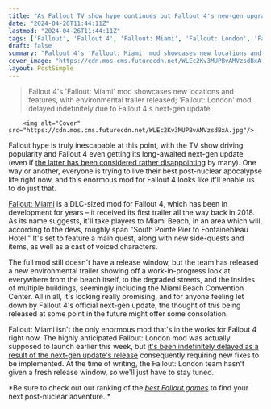```yaml
---
title: "As Fallout TV show hype continues but Fallout 4's new-gen upgrade falters, the DLC-sized Fallout Miami mod takes the post apocalypse to the beach with a new trailer"
date: "2024-04-26T11:44:11Z"
lastmod: "2024-04-26T11:44:11Z"
tags: ['Fallout', 'Fallout 4', 'Fallout: Miami', 'Fallout: London', 'Fallout Games', 'Game Mods', 'Next-Gen Update']
draft: false
summary: "Fallout 4's 'Fallout: Miami' mod showcases new locations and features, with environmental trailer released; 'Fallout: London' mod delayed indefinitely due to Fallout 4's next-gen update."
cover_image: "https://cdn.mos.cms.futurecdn.net/WLEc2Kv3MUPBvAMVzsdBxA.jpg" 
layout: PostSimple
---
```

> Fallout 4's 'Fallout: Miami' mod showcases new locations and features, with environmental trailer released; 'Fallout: London' mod delayed indefinitely due to Fallout 4's next-gen update.


        <img alt="Cover" src="https://cdn.mos.cms.futurecdn.net/WLEc2Kv3MUPBvAMVzsdBxA.jpg"/>
        
Fallout hype is truly inescapable at this point, with the TV show driving popularity and Fallout 4 even getting its long-awaited next-gen update (even if [the latter has been considered rather disappointing](https://www.gamesradar.com/games/fallout/fallout-4s-big-next-gen-patch-isnt-going-over-well-especially-on-pc-i-had-very-low-expectations-but-this-is-much-less-than-i-expected/) by many). One way or another, everyone is trying to live their best post-nuclear apocalypse life right now, and this enormous mod for Fallout 4 looks like it'll enable us to do just that. 

[<u>Fallout: Miami</u>](https://www.gamesradar.com/fallout-miami-megamod-shows-off-factions-weapons-and-more-in-new-update/) is a DLC-sized mod for Fallout 4, which has been in development for years – it received its first trailer all the way back in 2018. As its name suggests, it'll take players to Miami Beach, in an area which will, according to the devs, roughly span "South Pointe Pier to Fontainebleau Hotel." It's set to feature a main quest, along with new side-quests and items, as well as a cast of voiced characters.  

The full mod still doesn't have a release window, but the team has released a new environmental trailer showing off a work-in-progress look at everywhere from the beach itself, to the degraded streets, and the insides of multiple buildings, seemingly including the Miami Beach Convention Center. All in all, it's looking really promising, and for anyone feeling let down by Fallout 4's official next-gen update, the thought of this being released at some point in the future might offer some consolation.

Fallout: Miami isn't the only enormous mod that's in the works for Fallout 4 right now. The highly anticipated Fallout: London mod was actually supposed to launch earlier this week, but [<u>it's been indefinitely delayed as a result of the next-gen update's release</u>](https://www.gamesradar.com/fallout-4s-next-gen-update-prompts-indefinite-delay-for-massive-30-40gb-fallout-london-mod-the-past-four-years-of-our-work-stand-to-simply-break/) consequently requiring new fixes to be implemented. At the time of writing, the Fallout: London team hasn't given a fresh release window, so we'll just have to stay tuned.

*Be sure to check out our ranking of the *[<u><em>best Fallout games</em></u>](https://www.gamesradar.com/best-fallout-games/)* to find your next post-nuclear adventure. *
        